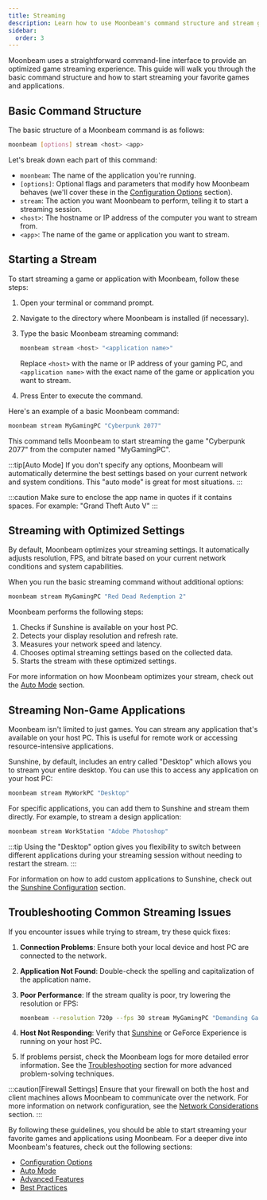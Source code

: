 ```yaml
---
title: Streaming 
description: Learn how to use Moonbeam's command structure and stream games and applications with optimized settings
sidebar:
  order: 3
---
```



Moonbeam uses a straightforward command-line interface to provide an optimized game streaming experience. This guide will walk you through the basic command structure and how to start streaming your favorite games and applications.

## Basic Command Structure

The basic structure of a Moonbeam command is as follows:

```bash
moonbeam [options] stream <host> <app>
```

Let's break down each part of this command:

- `moonbeam`: The name of the application you're running.
- `[options]`: Optional flags and parameters that modify how Moonbeam behaves (we'll cover these in the [Configuration Options](/configuration-options) section).
- `stream`: The action you want Moonbeam to perform, telling it to start a streaming session.
- `<host>`: The hostname or IP address of the computer you want to stream from.
- `<app>`: The name of the game or application you want to stream.

## Starting a Stream

To start streaming a game or application with Moonbeam, follow these steps:

<Steps>

1. Open your terminal or command prompt.

2. Navigate to the directory where Moonbeam is installed (if necessary).

3. Type the basic Moonbeam streaming command:

   ```bash
   moonbeam stream <host> "<application name>"
   ```

   Replace `<host>` with the name or IP address of your gaming PC, and `<application name>` with the exact name of the game or application you want to stream.

4. Press Enter to execute the command.

</Steps>

Here's an example of a basic Moonbeam command:

```bash
moonbeam stream MyGamingPC "Cyberpunk 2077"
```

This command tells Moonbeam to start streaming the game "Cyberpunk 2077" from the computer named "MyGamingPC".

:::tip[Auto Mode]
If you don't specify any options, Moonbeam will automatically determine the best settings based on your current network and system conditions. This "auto mode" is great for most situations.
:::

:::caution
Make sure to enclose the app name in quotes if it contains spaces. For example: "Grand Theft Auto V"
:::

## Streaming with Optimized Settings

By default, Moonbeam optimizes your streaming settings. It automatically adjusts resolution, FPS, and bitrate based on your current network conditions and system capabilities.

When you run the basic streaming command without additional options:

```bash
moonbeam stream MyGamingPC "Red Dead Redemption 2"
```

Moonbeam performs the following steps:

1. Checks if Sunshine is available on your host PC.
1. Detects your display resolution and refresh rate.
2. Measures your network speed and latency.
3. Chooses optimal streaming settings based on the collected data.
4. Starts the stream with these optimized settings.

For more information on how Moonbeam optimizes your stream, check out the [Auto Mode](/auto-mode) section.

## Streaming Non-Game Applications

Moonbeam isn't limited to just games. You can stream any application that's available on your host PC. This is useful for remote work or accessing resource-intensive applications.

Sunshine, by default, includes an entry called "Desktop" which allows you to stream your entire desktop. You can use this to access any application on your host PC:

```bash
moonbeam stream MyWorkPC "Desktop"
```

For specific applications, you can add them to Sunshine and stream them directly. For example, to stream a design application:

```bash
moonbeam stream WorkStation "Adobe Photoshop"
```

:::tip
Using the "Desktop" option gives you flexibility to switch between different applications during your streaming session without needing to restart the stream.
:::

For information on how to add custom applications to Sunshine, check out the [Sunshine Configuration](/sunshine-configuration) section.
## Troubleshooting Common Streaming Issues

If you encounter issues while trying to stream, try these quick fixes:

<Steps>

1. **Connection Problems**: Ensure both your local device and host PC are connected to the network.

2. **Application Not Found**: Double-check the spelling and capitalization of the application name.

3. **Poor Performance**: If the stream quality is poor, try lowering the resolution or FPS:

   ```bash
   moonbeam --resolution 720p --fps 30 stream MyGamingPC "Demanding Game"
   ```

4. **Host Not Responding**: Verify that [Sunshine](/prerequisites#sunshine-setup) or GeForce Experience is running on your host PC.

5. If problems persist, check the Moonbeam logs for more detailed error information. See the [Troubleshooting](/troubleshooting) section for more advanced problem-solving techniques.

</Steps>

:::caution[Firewall Settings]
Ensure that your firewall on both the host and client machines allows Moonbeam to communicate over the network. For more information on network configuration, see the [Network Considerations](/network-considerations) section.
:::

By following these guidelines, you should be able to start streaming your favorite games and applications using Moonbeam. For a deeper dive into Moonbeam's features, check out the following sections:

- [Configuration Options](/configuration-options)
- [Auto Mode](/auto-mode)
- [Advanced Features](/advanced-features)
- [Best Practices](/best-practices)
